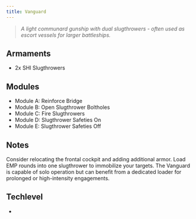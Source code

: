 ```yaml
---
title: Vanguard
---
```



> *A light communard gunship with dual slugthrowers - often used as escort vessels for larger battleships.*


## Armaments

* 2x SHI Slugthrowers


## Modules

* Module A: Reinforce Bridge 
* Module B: Open Slugthrower Boltholes 
* Module C: Fire Slugthrowers 
* Module D: Slugthrower Safeties On 
* Module E: Slugthrower Safeties Off


## Notes

Consider relocating the frontal cockpit and adding additional armor. Load EMP rounds into one slugthrower to immobilize your targets. The Vanguard is capable of solo operation but can benefit from a dedicated loader for prolonged or high-intensity engagements.


## Techlevel

* <TechLevel tech='Lowtech' />